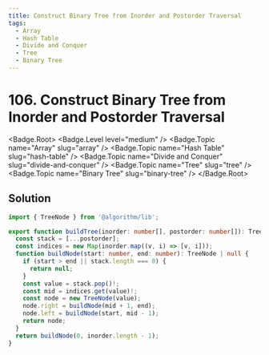 ```yaml
---
title: Construct Binary Tree from Inorder and Postorder Traversal
tags:
  - Array
  - Hash Table
  - Divide and Conquer
  - Tree
  - Binary Tree
---
```


# 106. Construct Binary Tree from Inorder and Postorder Traversal

<Badge.Root>
  <Badge.Level level="medium" />
  <Badge.Topic name="Array" slug="array" />
  <Badge.Topic name="Hash Table" slug="hash-table" />
  <Badge.Topic name="Divide and Conquer" slug="divide-and-conquer" />
  <Badge.Topic name="Tree" slug="tree" />
  <Badge.Topic name="Binary Tree" slug="binary-tree" />
</Badge.Root>

## Solution

```typescript filename="solution.ts" copy
import { TreeNode } from '@algorithm/lib';

export function buildTree(inorder: number[], postorder: number[]): TreeNode | null {
  const stack = [...postorder];
  const indices = new Map(inorder.map((v, i) => [v, i]));
  function buildNode(start: number, end: number): TreeNode | null {
    if (start > end || stack.length === 0) {
      return null;
    }
    const value = stack.pop()!;
    const mid = indices.get(value)!;
    const node = new TreeNode(value);
    node.right = buildNode(mid + 1, end);
    node.left = buildNode(start, mid - 1);
    return node;
  }
  return buildNode(0, inorder.length - 1);
}
```

<ProblemLink
  codingSite="leetcode"
  href="https://leetcode.com/problems/construct-binary-tree-from-inorder-and-postorder-traversal"
  title="Construct Binary Tree from Inorder and Postorder Traversal"
/>
